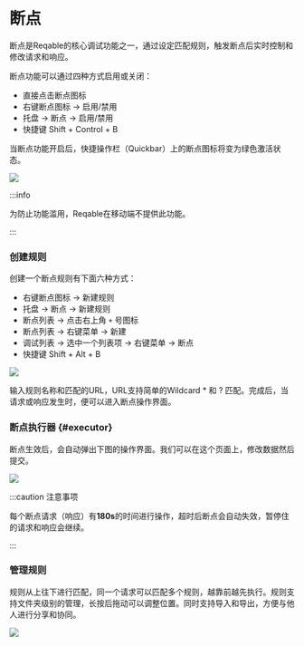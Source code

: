 # 断点


断点是Reqable的核心调试功能之一，通过设定匹配规则，触发断点后实时控制和修改请求和响应。

断点功能可以通过四种方式启用或关闭：
- 直接点击断点图标
- 右键断点图标 -> 启用/禁用
- 托盘 -> 断点 -> 启用/禁用
- 快捷键 <Shortcut>Shift + Control + B</Shortcut>

当断点功能开启后，快捷操作栏（Quickbar）上的断点图标将变为绿色激活状态。

![](arts/breakpoint_01.png)

:::info

为防止功能滥用，Reqable在移动端不提供此功能。

:::

### 创建规则

创建一个断点规则有下面六种方式：
- 右键断点图标 -> 新建规则
- 托盘 -> 断点 -> 新建规则
- 断点列表 -> 点击右上角 `+` 号图标
- 断点列表 -> 右键菜单 -> 新建
- 调试列表 -> 选中一个列表项 -> 右键菜单 -> 断点
- 快捷键 <Shortcut>Shift + Alt + B</Shortcut>

![](arts/breakpoint_02.png)

输入规则名称和匹配的URL，URL支持简单的Wildcard * 和 ? 匹配。完成后，当请求或响应发生时，便可以进入断点操作界面。

### 断点执行器 {#executor}

断点生效后，会自动弹出下图的操作界面。我们可以在这个页面上，修改数据然后提交。

![](arts/breakpoint_03.png)

:::caution 注意事项

每个断点请求（响应）有**180s**的时间进行操作，超时后断点会自动失效，暂停住的请求和响应会继续。

:::

### 管理规则

规则从上往下进行匹配，同一个请求可以匹配多个规则，越靠前越先执行。规则支持文件夹级别的管理，长按后拖动可以调整位置。同时支持导入和导出，方便与他人进行分享和协同。

![](arts/breakpoint_04.png)